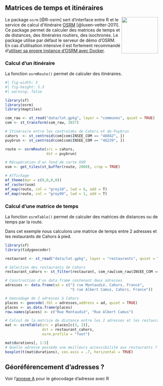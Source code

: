 
## Matrices de temps et itinéraires

<img src="img/logo_osrm.svg" align="right" width="120"/>
Le package `osrm` [@R-osrm] sert d'interface entre R et le service de calcul d'itinéraire [OSRM](http://project-osrm.org/) [@luxen-vetter-2011].
Ce package permet de calculer des matrices de temps et de distances, des itinéraires routiers, des isochrones.
Le package utilise par défaut le serveur de démo d'OSRM. En cas d'utilisation intensive il est fortement recommandé d'[utiliser sa propre instance d'OSRM avec Docker](https://rcarto.github.io/posts/build_osrm_server/).


### Calcul d'un itinéraire
La fonction `osrmRoute()` permet de calculer des itinéraires.
```r
#| fig-width: 3
#| fig-height: 5.3
#| warning: false

library(sf)
library(osrm)
library(maptiles)

com_raw <- st_read("data/lot.gpkg", layer = "communes", quiet = TRUE)
com <- st_transform(com_raw, 3857)

# Itinéraire entre les centroïdes de Cahors et de Puybrun
cahors  <- st_centroid(com[com$INSEE_COM == "46042", ])
puybrun <- st_centroid(com[com$INSEE_COM == "46229", ])

route <- osrmRoute(src = cahors,
                   dst = puybrun)

# Récupération d'un fond de carte OSM
osm <- get_tiles(st_buffer(route, 2000), crop = TRUE)

# Affichage
mf_theme(mar = c(0,0,0,0))
mf_raster(osm)
mf_map(route, col = "grey10", lwd = 6, add = T)
mf_map(route, col = "grey90", lwd = 1, add = T)
```


### Calcul d'une matrice de temps
La fonction `osrmTable()` permet de calculer des matrices de distances ou de temps par la route.

Dans cet exemple nous calculons une matrice de temps entre 2 adresses et les restaurants de Cahors à pied.
```r
library(sf)
library(tidygeocoder)

restaurant <- st_read("data/lot.gpkg", layer = "restaurants", quiet = TRUE)

# Sélection des restaurants de Cahors
restaurant_cahors <- st_filter(restaurant, com_raw[com_raw$INSEE_COM == "46042", ])

# Construction d'un data.frame contenant deux adresses
adresses <- data.frame(ad = c("3 rue Montaudié, Cahors, France",
                              "5 rue Albert Camus, Cahors, France"))

# Geocodage de 2 adresses à Cahors
places <- geocode(.tbl = adresses,address = ad, quiet = TRUE)
places <- as.data.frame(places)
row.names(places) <- c("Rue Montaudié", "Rue Albert Camus")

# Calcul de la matrice de distance entre les 2 adresses et les restaurants de Cahors
mat <- osrmTable(src = places[c(3, 2)],
                 dst = restaurant_cahors,
                 osrm.profile = "foot")

mat$durations[, 1:5]
# Quelle adresse possède une meilleurs accessibilité aux restaurants ?
boxplot(t(mat$durations), cex.axis = .7, horizontal = TRUE)
```


:::{.callout-note}
## Géoréférencement d'adresses ?
Voir l'[annexe A](1999_georeferencement.qmd) pour le géocodage d'adresse avec R
:::
